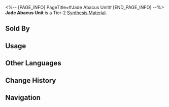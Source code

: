 <%-- [PAGE_INFO]
PageTitle=#Jade Abacus Unit#
[END_PAGE_INFO] --%>
{{Item Infobox
|id          = 181011
|image       = Item Jade Abacus Unit.png
|type        = Synthesis Material
|invCategory = Other Materials
|rarity      = 2
|effect      = Tier 2 Synthesis Material
|description = The most essential component of jade abaci, commonly used in the final step of installation.
|source1     = [[Assignment]] Rewards
|source2     = [[Oldies Depot]]
}}
{{Description|''"Pick one, they are all outdated models. But once installed, they will undoubtedly bring a soul-like essence to your machines."''}}
'''Jade Abacus Unit''' is a Tier-2 [[Synthesis Material]].

==Sold By==
{{Shop Availability}}

==Usage==
{{Craft Usage}}

==Other Languages==
{{Other Languages
|en   = Jade Abacus Unit
|zhs  = 玉兆单元
|zht  = 玉兆單元
|ja   = 玉兆単元
|ko   = 옥조 유닛
|es   = Unidad de ábaco de jade
|fr   = Composant de boulier de jade
|ru   = Звено нефритовых счётов
|th   = Jade Abacus Unit
|vi   = Đơn Vị Bàn Tính Ngọc
|de   = Jade-Abakus-Einheit
|id   = Jade Abacus Unit
|pt   = Unidade de Ábaco de Jade
}}

==Change History==
{{Change History|2.0}}

==Navigation==
{{Synthesis Material Navbox}}